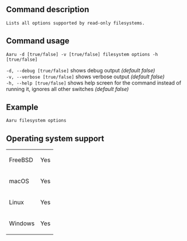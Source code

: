 ==Command description==
 Lists all options supported by read-only filesystems.

==Command usage==
<code>Aaru -d [true/false] -v [true/false] filesystem options -h [true/false]</code> 

<code>-d, --debug [true/false]</code> shows debug output ''(default false)''<br />
<code>-v, --verbose [true/false]</code> shows verbose output ''(default false)''<br />
<code>-h, --help [true/false]</code> shows help screen for the command instead of running it, ignores all other switches ''(default false)''<br />

==Example==
<code>Aaru filesystem options</code>

==Operating system support==
{|
| FreeBSD
| Yes
|-
| macOS
| Yes
|-
| Linux
| Yes
|-
| Windows
| Yes
|}

